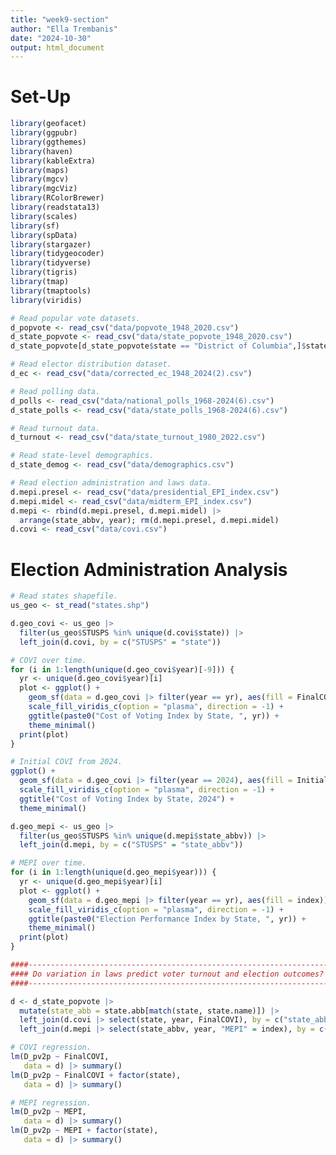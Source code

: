 ```yaml
---
title: "week9-section"
author: "Ella Trembanis"
date: "2024-10-30"
output: html_document
---
```


# Set-Up

```r
library(geofacet)
library(ggpubr)
library(ggthemes)
library(haven)
library(kableExtra)
library(maps)
library(mgcv)
library(mgcViz)
library(RColorBrewer)
library(readstata13)
library(scales)
library(sf)
library(spData)
library(stargazer)
library(tidygeocoder)
library(tidyverse)
library(tigris)
library(tmap)
library(tmaptools)
library(viridis)
```

```r
# Read popular vote datasets. 
d_popvote <- read_csv("data/popvote_1948_2020.csv")
d_state_popvote <- read_csv("data/state_popvote_1948_2020.csv")
d_state_popvote[d_state_popvote$state == "District of Columbia",]$state <- "District Of Columbia"

# Read elector distribution dataset. 
d_ec <- read_csv("data/corrected_ec_1948_2024(2).csv")

# Read polling data. 
d_polls <- read_csv("data/national_polls_1968-2024(6).csv")
d_state_polls <- read_csv("data/state_polls_1968-2024(6).csv")

# Read turnout data. 
d_turnout <- read_csv("data/state_turnout_1980_2022.csv")

# Read state-level demographics.
d_state_demog <- read_csv("data/demographics.csv")

# Read election administration and laws data. 
d.mepi.presel <- read_csv("data/presidential_EPI_index.csv")
d.mepi.midel <- read_csv("data/midterm_EPI_index.csv")
d.mepi <- rbind(d.mepi.presel, d.mepi.midel) |> 
  arrange(state_abbv, year); rm(d.mepi.presel, d.mepi.midel)
d.covi <- read_csv("data/covi.csv")
```

# Election Administration Analysis

```r
# Read states shapefile. 
us_geo <- st_read("states.shp")

d.geo_covi <- us_geo |> 
  filter(us_geo$STUSPS %in% unique(d.covi$state)) |> 
  left_join(d.covi, by = c("STUSPS" = "state"))

# COVI over time. 
for (i in 1:length(unique(d.geo_covi$year)[-9])) {
  yr <- unique(d.geo_covi$year)[i]
  plot <- ggplot() + 
    geom_sf(data = d.geo_covi |> filter(year == yr), aes(fill = FinalCOVI)) + 
    scale_fill_viridis_c(option = "plasma", direction = -1) +
    ggtitle(paste0("Cost of Voting Index by State, ", yr)) +
    theme_minimal()
  print(plot)
}

# Initial COVI from 2024. 
ggplot() + 
  geom_sf(data = d.geo_covi |> filter(year == 2024), aes(fill = InitialCOVI)) + 
  scale_fill_viridis_c(option = "plasma", direction = -1) +
  ggtitle("Cost of Voting Index by State, 2024") +
  theme_minimal()

d.geo_mepi <- us_geo |> 
  filter(us_geo$STUSPS %in% unique(d.mepi$state_abbv)) |> 
  left_join(d.mepi, by = c("STUSPS" = "state_abbv"))

# MEPI over time. 
for (i in 1:length(unique(d.geo_mepi$year))) {
  yr <- unique(d.geo_mepi$year)[i]
  plot <- ggplot() + 
    geom_sf(data = d.geo_mepi |> filter(year == yr), aes(fill = index)) + 
    scale_fill_viridis_c(option = "plasma", direction = -1) +
    ggtitle(paste0("Election Performance Index by State, ", yr)) +
    theme_minimal()
  print(plot)
}

####-------------------------------------------------------------------------#
#### Do variation in laws predict voter turnout and election outcomes? 
####-------------------------------------------------------------------------#

d <- d_state_popvote |> 
  mutate(state_abb = state.abb[match(state, state.name)]) |> 
  left_join(d.covi |> select(state, year, FinalCOVI), by = c("state_abb" = "state", "year")) |> 
  left_join(d.mepi |> select(state_abbv, year, "MEPI" = index), by = c("state_abb" = "state_abbv", "year"))

# COVI regression. 
lm(D_pv2p ~ FinalCOVI, 
   data = d) |> summary()
lm(D_pv2p ~ FinalCOVI + factor(state), 
   data = d) |> summary()

# MEPI regression. 
lm(D_pv2p ~ MEPI, 
   data = d) |> summary()
lm(D_pv2p ~ MEPI + factor(state),
   data = d) |> summary()
```
